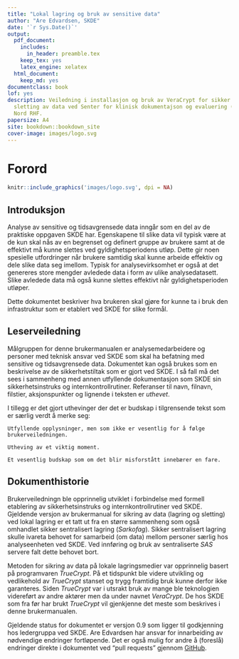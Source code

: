 ```yaml
---
title: "Lokal lagring og bruk av sensitive data"
author: "Are Edvardsen, SKDE"
date: '`r Sys.Date()`'
output:
  pdf_document:
    includes:
      in_header: preamble.tex
    keep_tex: yes
    latex_engine: xelatex
  html_document:
    keep_md: yes
documentclass: book
lof: yes
description: Veiledning i installasjon og bruk av VeraCrypt for sikker lagring og
  sletting av data ved Senter for klinisk dokumentajson og evaluering (SKDE), Helse
  Nord RHF.
papersize: A4
site: bookdown::bookdown_site
cover-image: images/logo.svg
---
```



# Forord {-}

```r
knitr::include_graphics('images/logo.svg', dpi = NA)
```

## Introduksjon {-}
Analyse av sensitive og tidsavgrensede data inngår som en del av de praktiske
oppgaven SKDE har. Egenskapene til slike
data vil typisk være at de kun skal nås av en begrenset og definert
gruppe av brukere samt at de effektivt må kunne slettes ved
gyldighetsperiodens utløp. Dette gir noen spesielle utfordringer når
brukere samtidig skal kunne arbeide effektiv og dele slike data seg
imellom. Typisk for analysevirksomhet er også at det genereres store
mengder avledede data i form av ulike analysedatasett. Slike avledede
data må også kunne slettes effektivt når gyldighetsperioden utløper.

Dette dokumentet beskriver hva brukeren skal gjøre for kunne ta i
bruk den infrastruktur som er etablert ved SKDE for slike formål.


## Leserveiledning {-}
Målgruppen for denne brukermanualen er analysemedarbeidere
og personer med teknisk ansvar ved SKDE som skal ha befatning med
sensitive og tidsavgrensede data. Dokumentet kan også brukes
som en beskrivelse av de sikkerhetstiltak som er gjort ved SKDE. I så
fall må det sees i sammenheng med annen utfyllende dokumentasjon som
SKDE sin sikkerhetsinstruks og internkontrollrutiner.
Referanser til navn, filnavn, filstier, aksjonspunkter og lignende
i teksten er _uthevet_.

I tillegg er det gjort uthevinger der det er budskap i
tilgrensende tekst som er særlig verdt å merke seg:

```block2
Utfyllende opplysninger, men som ikke er vesentlig for å følge
brukerveiledningen.

```

```block2
Utheving av et viktig moment.

```

```block2
Et vesentlig budskap som om det blir misforstått innebærer en fare.

```


## Dokumenthistorie {-}
Brukerveiledningn ble opprinnelig utviklet i forbindelse med formell etablering
av sikkerhetsinstruks og internkontrollrutiner ved SKDE. Gjeldende versjon av
brukermanual for sikring av data (lagring og sletting) ved lokal lagring er et
tatt ut fra en større
sammenheng som også omhandlet sikker sentralisert lagring (_Sarkofag_).
Sikker sentralisert lagring skulle ivareta behovet for samarbeid (om data)
mellom personer særlig hos analyseenheten ved SKDE. Ved innføring og bruk av
sentraliserte _SAS_ servere falt dette behovet bort.

Metoden for sikring av data på lokale lagringsmedier var opprinnelig basert på
programvaren _TrueCrypt_. På et tidspunkt ble videre utvikling og vedlikehold
av _TrueCrypt_ stanset og trygg framtidig bruk kunne derfor ikke garanteres.
Siden _TrueCrypt_ var i utsrakt bruk av mange ble teknologien videreført av
andre aktører men da under navnet _VeraCrypt_. De hos SKDE som fra før har
brukt _TrueCrypt_ vil gjenkjenne det meste som beskrives i denne
brukermanualen.

Gjeldende status for dokumentet er versjon 0.9 som ligger til godkjenning hos
ledergruppa ved SKDE. Are Edvardsen har ansvar for innarbeiding av nødvendige
endringer fortløpende. Det er også mulig for andre å (foreslå) endringer
direkte i dokumentet ved "pull requests" gjennom [GitHub](https://github.com/areedv/docSens/).

